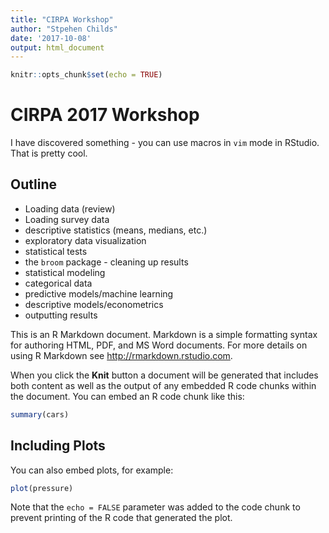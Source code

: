 ```yaml
---
title: "CIRPA Workshop"
author: "Stpehen Childs"
date: '2017-10-08'
output: html_document
---
```


```r
knitr::opts_chunk$set(echo = TRUE)
```

# CIRPA 2017 Workshop

I have discovered something - you can use macros in `vim` mode in RStudio.
That is pretty cool.

## Outline

* Loading data (review)
* Loading survey data
* descriptive statistics (means, medians, etc.)
* exploratory data visualization
* statistical tests
* the `broom` package - cleaning up results
* statistical modeling
* categorical data
* predictive models/machine learning
* descriptive models/econometrics
* outputting results
















This is an R Markdown document. Markdown is a simple formatting syntax for authoring HTML, PDF, and MS Word documents. For more details on using R Markdown see <http://rmarkdown.rstudio.com>.

When you click the **Knit** button a document will be generated that includes both content as well as the output of any embedded R code chunks within the document. You can embed an R code chunk like this:

```r
summary(cars)
```

## Including Plots

You can also embed plots, for example:

```r
plot(pressure)
```

Note that the `echo = FALSE` parameter was added to the code chunk to prevent printing of the R code that generated the plot.
